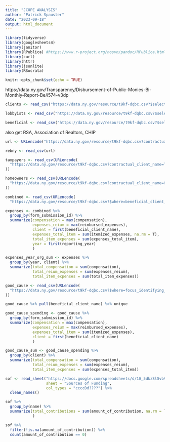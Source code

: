 ```yaml
---
title: "JCOPE ANALYSIS"
author: "Patrick Spauster"
date: "2023-09-18"
output: html_document
---
```


```r
library(tidyverse)
library(googlesheets4)
library(janitor)
library(RPublica) #https://www.r-project.org/nosvn/pandoc/RPublica.html
library(curl)
library(httr)
library(jsonlite)
library(RSocrata)

knitr::opts_chunk$set(echo = TRUE)
```

https://data.ny.gov/Transparency/Disbursement-of-Public-Monies-Bi-Monthly-Report-Be/i574-v3dp
```r

clients <- read_csv("https://data.ny.gov/resource/t9kf-dqbc.csv?$select=contractual_client_name,COUNT(contractual_client_name)&$group=contractual_client_name&$LIMIT=100000")

lobbyists <- read_csv("https://data.ny.gov/resource/t9kf-dqbc.csv?$select=principal_lobbyist_name,COUNT(principal_lobbyist_name)&$group=principal_lobbyist_name&$LIMIT=100000")

beneficial <- read_csv("https://data.ny.gov/resource/t9kf-dqbc.csv?$select=beneficial_client_name,COUNT(beneficial_client_name)&$group=beneficial_client_name&$LIMIT=100000")

```

also get RSA, Association of Realtors, CHIP


```r

url <- URLencode("https://data.ny.gov/resource/t9kf-dqbc.csv?contractual_client_name=REAL ESTATE BOARD OF NEW YORK, INC.&$limit=20000")

rebny <- read_csv(url)

taxpayers <- read_csv(URLencode(
  "https://data.ny.gov/resource/t9kf-dqbc.csv?contractual_client_name=TAXPAYERS FOR AN AFFORDABLE NY, INC.&$limit=20000"
))

homeowners <- read_csv(URLencode(
  "https://data.ny.gov/resource/t9kf-dqbc.csv?contractual_client_name=Homeowners for an Affordable New York LLC&$limit=20000"
))

combined <- read_csv(URLencode(
  "https://data.ny.gov/resource/t9kf-dqbc.csv?$where=beneficial_client_name = 'TAXPAYERS FOR AN AFFORDABLE NY, INC.;' OR beneficial_client_name = 'Homeowners for an Affordable New York LLC;' OR beneficial_client_name='REAL ESTATE BOARD OF NEW YORK, INC.;' OR principal_lobbyist_name = 'TAXPAYERS FOR AN AFFORDABLE NY, INC.' OR principal_lobbyist_name = 'Homeowners for an Affordable New York LLC' OR principal_lobbyist_name='REAL ESTATE BOARD OF NEW YORK, INC.' &$LIMIT= 100000"))


```

```r


expenses <- combined %>% 
  group_by(form_submission_id) %>% 
  summarize(compensation = max(compensation),
            expenses_reium = max(reimbursed_expenses),
            client = first(beneficial_client_name),
            expenses_total_item = sum(itemized_expenses, na.rm = T),
            total_item_expenses = sum(expenses_total_item),
            year = first(reporting_year)
            )

expenses_year_org_sum <- expenses %>% 
  group_by(year, client) %>% 
  summarize(total_compensation = sum(compensation),
            total_reium_expenses = sum(expenses_reium),
            total_item_expenses = sum(total_item_expenses))

```


```r

good_cause <- read_csv(URLencode(
  "https://data.ny.gov/resource/t9kf-dqbc.csv?$where=focus_identifying_number = 'S305'&$limit=200000"
))

good_cause %>% pull(beneficial_client_name) %>% unique

good_cause_spending <- good_cause %>% 
  group_by(form_submission_id) %>% 
  summarize(compensation = max(compensation),
            expenses_reium = max(reimbursed_expenses),
            expenses_total_item = sum(itemized_expenses),
            client = first(beneficial_client_name)
            )

good_cause_sum <- good_cause_spending %>% 
  group_by(client) %>% 
  summarize(total_compensation = sum(compensation),
            total_reium_expenses = sum(expenses_reium),
            total_item_expenses = sum(expenses_total_item))


```



















```r

sof <- read_sheet("https://docs.google.com/spreadsheets/d/1G_5dkzSlSvbVwM7Q-NItgntBawFXDoZaFoq4XPoTSLE/edit#gid=78477068", 
                  sheet = "Sources of Funding",
                  col_types = "ccccDd????") %>% 
  clean_names()

```

```r
sof %>% 
  group_by(name) %>% 
  summarize(total_contributions = sum(amount_of_contribution, na.rm = T),
            )

sof %>% 
  filter(!is.na(amount_of_contribution)) %>% 
  count(amount_of_contribution == 0)
```





